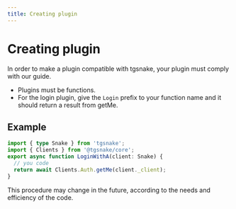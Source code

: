 ```yaml
---
title: Creating plugin
---
```


# Creating plugin

In order to make a plugin compatible with tgsnake, your plugin must comply with our guide.

- Plugins must be functions.
- For the login plugin, give the `Login` prefix to your function name and it should return a result from getMe.

## Example

```ts
import { type Snake } from 'tgsnake';
import { Clients } from '@tgsnake/core';
export async function LoginWithA(client: Snake) {
  // you code
  return await Clients.Auth.getMe(client._client);
}
```

This procedure may change in the future, according to the needs and efficiency of the code.
